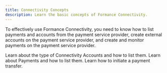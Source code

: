 ```yaml
---
title: Connectivity Concepts
description: Learn the basic concepts of Formance Connectivity.
---
```



To effectively use Formance Connectivity, you need to know how to list payments and accounts from the payment service provider, create external accounts on the payment service provider, and create and monitor payments on the payment service provider.

<DocCardGrid>

<DocCard headline="Accounts" cta="List Accounts" link="./accounts" highlight="true">
    Learn about the type of Connectivity Accounts and how to list them.
</DocCard>

<DocCard headline="Payments" cta="List Payments" link="./payments" highlight="true">
    Learn about Payments and how to list them. 
</DocCard>

<DocCard headline="Transfer Initiations" cta="Initiate Transfers" link="./transfer-initiation" highlight="true">
    Learn how to initiate a payment transfer.
</DocCard>

</DocCardGrid>


